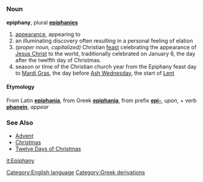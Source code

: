 =={{en}}==
[[Category:English language]]

===Noun===
'''epiphany''', plural '''[[epiphanies]]'''

# [[appearance]], appearing to
# an illuminating discovery often resulting in a personal feeling of elation
# ''(proper noun, capitalized)'' Christian [[feast]] celebrating the appearance of [[Jesus Christ]] to the world, traditionally celebrated on January 6, the day after the twelfth day of Christmas.
# season or time of the Christian church year from the Epiphany feast day to [[Mardi Gras]], the day before [[Ash Wednesday]], the start of [[Lent]]

====Etymology====
From Latin '''[[epiphania]]''', from Greek '''[[epiphania]]''', from prefix '''[[epi-]]''', ''upon'', + verb '''[[phanein]]''', ''appear''

===See Also===
*[[Advent]]
*[[Christmas]]
*[[Twelve Days of Christmas]]

[[it:Epiphany]]
[[Category:Greek derivations]]